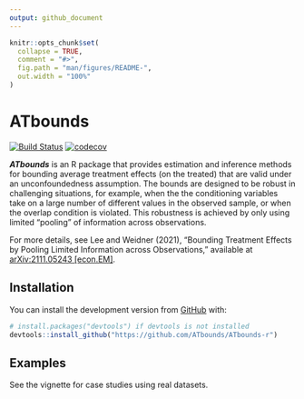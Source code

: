 ```yaml
---
output: github_document
---
```


<!-- README.md is generated from README.Rmd. Please edit that file -->

```r
knitr::opts_chunk$set(
  collapse = TRUE,
  comment = "#>",
  fig.path = "man/figures/README-",
  out.width = "100%"
)
```

# ATbounds

<!-- badges: start -->
[![Build Status](https://app.travis-ci.com/ATbounds/ATbounds-r.svg?branch=master)](https://app.travis-ci.com/ATbounds/ATbounds-r)
[![codecov](https://codecov.io/gh/ATbounds/ATbounds-r/branch/master/graph/badge.svg?token=9GV0I2HGCV)](https://app.codecov.io/gh/ATbounds/ATbounds-r)
<!-- badges: end -->

___ATbounds___ is an R package that provides estimation and inference methods for bounding average treatment effects (on the treated) that are valid under an unconfoundedness assumption. The bounds are designed to be robust in challenging situations, for example, when the the conditioning variables take on a large number of different values in the observed sample, or when the overlap condition is violated. This robustness is achieved by only using limited "pooling" of information across observations. 

For more details, see Lee and Weidner (2021), "Bounding Treatment Effects by Pooling Limited Information across Observations," available at [arXiv:2111.05243 [econ.EM]](https://arxiv.org/abs/2111.05243).
    
## Installation

You can install the development version from [GitHub](https://github.com/) with:

``` r
# install.packages("devtools") if devtools is not installed
devtools::install_github("https://github.com/ATbounds/ATbounds-r")
```

## Examples

See the vignette for case studies using real datasets. 
